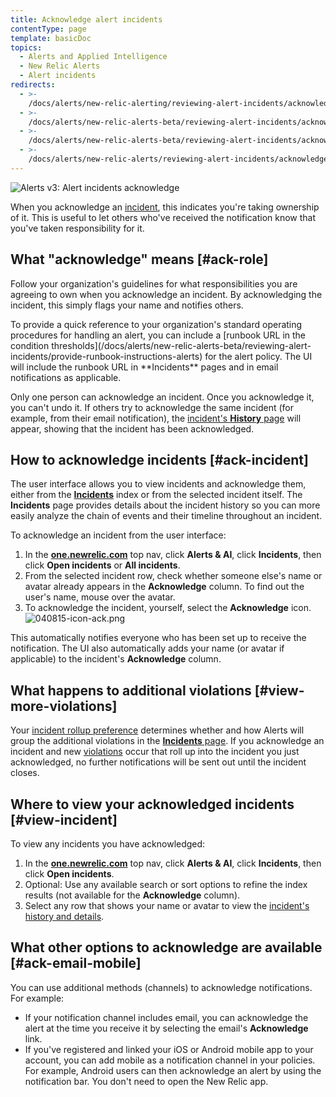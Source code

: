 ```yaml
---
title: Acknowledge alert incidents
contentType: page
template: basicDoc
topics:
  - Alerts and Applied Intelligence
  - New Relic Alerts
  - Alert incidents
redirects:
  - >-
    /docs/alerts/new-relic-alerting/reviewing-alert-incidents/acknowledging-alert-incidents/
  - >-
    /docs/alerts/new-relic-alerts-beta/reviewing-alert-incidents/acknowledging-alert-incidents/
  - >-
    /docs/alerts/new-relic-alerts-beta/reviewing-alert-incidents/acknowledge-alert-incidents/
  - >-
    /docs/alerts/new-relic-alerts/reviewing-alert-incidents/acknowledge-alert-incidents/
---
```


![Alerts v3: Alert incidents acknowledge](./images/040815incidents-ack.png "Alerts v3: Alert incidents acknowledge")

When you acknowledge an [incident](/docs/alerts/new-relic-alerts/getting-started/new-relic-alerts-concepts-workflow#terminology), this indicates you're taking ownership of it. This is useful to let others who've received the notification know that you've taken responsibility for it.

## What "acknowledge" means [#ack-role]

Follow your organization's guidelines for what responsibilities you are agreeing to own when you acknowledge an incident. By acknowledging the incident, this simply flags your name and notifies others.

<Callout variant="tip">
  To provide a quick reference to your organization's standard operating procedures for handling an alert, you can include a [runbook URL in the condition thresholds](/docs/alerts/new-relic-alerts-beta/reviewing-alert-incidents/provide-runbook-instructions-alerts) for the alert policy. The UI will include the runbook URL in **Incidents** pages and in email notifications as applicable.
</Callout>

Only one person can acknowledge an incident. Once you acknowledge it, you can't undo it. If others try to acknowledge the same incident (for example, from their email notification), the [incident's **History** page](/docs/alerts/new-relic-alerts-beta/reviewing-alert-incidents/view-incident-dashboard-details#view-violations) will appear, showing that the incident has been acknowledged.

## How to acknowledge incidents [#ack-incident]

The user interface allows you to view incidents and acknowledge them, either from the [**Incidents**](/docs/alerts/new-relic-alerts-beta/reviewing-alert-incidents/explore-incident-history) index or from the selected incident itself. The **Incidents** page provides details about the incident history so you can more easily analyze the chain of events and their timeline throughout an incident.

To acknowledge an incident from the user interface:

1. In the **[one.newrelic.com](https://one.newrelic.com/ "Link opens in a new window.")** top nav, click **Alerts & AI**, click **Incidents**, then click **Open incidents** or **All incidents**.
2. From the selected incident row, check whether someone else's name or avatar already appears in the **Acknowledge** column. To find out the user's name, mouse over the avatar.
3. To acknowledge the incident, yourself, select the **Acknowledge** icon. ![040815-icon-ack.png](./images/040815-icon-ack.png "Alerts v3: alert icons")

This automatically notifies everyone who has been set up to receive the notification. The UI also automatically adds your name (or avatar if applicable) to the incident's **Acknowledge** column.

## What happens to additional violations [#view-more-violations]

Your [incident rollup preference](/docs/alerts/new-relic-alerts-beta/reviewing-alert-incidents/specify-when-new-relic-creates-incidents) determines whether and how Alerts will group the additional violations in the [**Incidents** page](/docs/alerts/new-relic-alerts-beta/reviewing-alert-incidents/explore-incident-history). If you acknowledge an incident and new [violations](/docs/using-new-relic/welcome-new-relic/get-started/glossary#alert-violation) occur that roll up into the incident you just acknowledged, no further notifications will be sent out until the incident closes.

## Where to view your acknowledged incidents [#view-incident]

To view any incidents you have acknowledged:

1. In the **[one.newrelic.com](https://one.newrelic.com/ "Link opens in a new window.")** top nav, click **Alerts & AI**, click **Incidents**, then click **Open incidents**.
2. Optional: Use any available search or sort options to refine the index results (not available for the **Acknowledge** column).
3. Select any row that shows your name or avatar to view the [incident's history and details](/docs/alerts/new-relic-alerts-beta/reviewing-alert-incidents/explore-incident-history).

## What other options to acknowledge are available [#ack-email-mobile]

You can use additional methods (channels) to acknowledge notifications. For example:

* If your notification channel includes email, you can acknowledge the alert at the time you receive it by selecting the email's **Acknowledge** link.
* If you've registered and linked your iOS or Android mobile app to your account, you can add mobile as a notification channel in your policies. For example, Android users can then acknowledge an alert by using the notification bar. You don't need to open the New Relic app.
